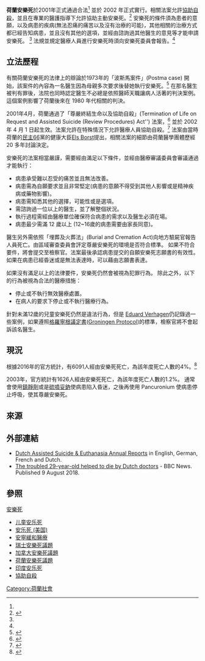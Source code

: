 
'''荷蘭安樂死'''於2001年正式通過合法<ref name="bbc" /> 並於 2002 年正式實行。相關法案允許[[協助自殺|協助自殺]]，並且在專業的醫護指導下允許協助主動安樂死。<ref name="Buiting-2009">{{cite journal |vauthors=Buiting H, van Delden J, Onwuteaka-Philpsen B |title=Reporting of euthanasia and physician-assisted suicide in the Netherlands: descriptive study |journal=BMC Med Ethics |volume=10 |issue= |pages=18 |year=2009 |pmid=19860873 |pmc=2781018 |doi=10.1186/1472-6939-10-18|display-authors=etal}}</ref> 安樂死的條件須為患者的意願，以及病患的疾病(無法忍痛的痛苦以及沒有治療的可能)，其他相關的治療方式都已經告知病患，並且沒有其他的選項，並經由諮詢過其他醫生的意見等才能申請安樂死。 <ref name="Buiting-2009"/> 法規並規定醫療人員進行安樂死時須向安樂死委員會報告。<ref name="Buiting-2009"/>

==立法歷程==

有關荷蘭安樂死的法律上的辯論於1973年的「波斯馬案件」(Postma case) 開始，該案件的內容為一名醫生因為母親多次要求後替她執行安樂死。<ref>{{cite journal |vauthors=Rietjens JA, van der Maas PJ, Onwuteaka-Philipsen BD, van Delden JJ, van der Heide A |title=Two Decades of Research on Euthanasia from the Netherlands. What Have We Learnt and What Questions Remain? |journal=J Bioeth Inq |volume=6 |issue=3 |pages=271–283 |date=September 2009 |pmid=19718271 |pmc=2733179 |doi=10.1007/s11673-009-9172-3}}</ref> 在那名醫生被判有罪後，法院也同時認定醫生不必總是依照醫師天職讓病人活著的判決案例。這個案例影響了荷蘭後來在 1980 年代相關的判決。

2001年4月，荷蘭通過了「尊嚴終結生命以及協助自殺」(Termination of Life on Request and Assisted Suicide (Review Procedures) Act'') 法案，<ref name="bbc">{{cite news |title=Dutch 'mercy killing law' passed |url=http://news.bbc.co.uk/1/hi/world/europe/1269682.stm |website=BBC |accessdate=3 November 2018|date=2001-04-11 }}</ref> 並於 2002 年 4 月 1 日起生效。法案允許在特殊情況下允許醫療人員協助自殺。<ref>{{cite journal |title=The New Regulation of Voluntary Euthanasia and Medically Assisted Suicide in the Netherlands |first=André |last=Janssen |journal=Int J Law Policy Family |year=2002 |volume=16 |issue=2 |pages=260–269 |doi=10.1093/lawfam/16.2.260 |pmid=16848072}}</ref> 法案由當時荷蘭的[[民主66|民主66]]黨的健康大臣[[Els_Borst|Els Borst]]提出，相關法案的細節由荷蘭醫學團體歷經 20 多年討論決定。

安樂死的法案相當嚴謹，需要經由滿足以下條件，並經由醫療審議委員會審議通過才能執行：
* 病患承受難以忍受的痛苦並且無法改善。
* 病患需為自願要求並且非常堅定(病患的意願不得受到其他人影響或是精神疾病或藥物影響)。
* 病患需知悉其他的選擇，可能性或是選項。
* 需諮詢過一位以上的醫生，並了解整個狀況。
* 執行過程需經由醫療單位確保符合病患的需求以及醫生必須在場。
* 病患最少需滿 12 歲以上 (12~16歲的病患需要由家長同意)。

醫生另外需依照「埋葬及火葬法」(Burial and Cremation Act)向地方驗屍官報告人員死亡。由區域審查委員會評定尊嚴安樂死的環境是否符合標準。 如果不符合要件，將會提交至檢察官。法案最後承認病患提交的自願安樂死志願書的有效性。如果在病患已經昏迷或是無法表達時，可以藉由志願書表達。

如果沒有滿足以上的法律要件，安樂死仍然會被視為犯罪行為。 除此之外，以下的行為被視為合法的醫療措施：
* 停止或不執行無效醫療處置。
* 在病人的要求下停止或不執行醫療行為。

針對未滿12歲的兒童安樂死仍然是違法行為，但是 [[Eduard_Verhagen|Eduard Verhagen]]仍記錄過一些案例，如果遵照[[格羅寧根議定書|格羅寧根議定書]]([[Groningen_Protocol|Groningen Protocol]])的標準，檢察官將不會起訴該名醫生。 

==現況==
根據2016年的官方統計，有6091人經由安樂死死亡，為該年度死亡人數的4%。<ref>{{cite news|title=Number of official cases of euthanasia rise 10% in the Netherlands|url=http://www.dutchnews.nl/news/archives/2017/04/number-of-official-cases-of-euthanasia-rise-10-in-the-netherlands/|accessdate=10 February 2018|date=12 April 2017}}</ref>

2003年，官方統計有1626人經由安樂死死亡，為該年度死亡人數的1.2%。 通常會使用[[鎮靜劑|鎮靜劑]]或是[[硫噴妥鈉|硫噴妥鈉]]使病患陷入昏迷，之後再使用 Pancuronium 使病患停止呼吸，使其尊嚴安樂死。

==來源==
{{reflist|30em}}

==外部連結==
{{wikinews|Right-to-die activists reveal euthanasia for Dutch patient with severe dementia}}

*[https://www.euthanasiecommissie.nl/de-toetsingscommissies/jaarverslagen Dutch Assisted Suicide & Euthanasia Annual Reports] in English, German, French and Dutch.
*[https://www.bbc.co.uk/news/stories-45117163 The troubled 29-year-old helped to die by Dutch doctors] - BBC News. Published 9 August 2018.

==參照==
[[安樂死|安樂死]]
* [[儿童安乐死|儿童安乐死]]
* [[安乐死_(美国)|安乐死 (美国)]]
* [[安寧緩和醫療|安寧緩和醫療]]
* [[瑞士安樂死議題|瑞士安樂死議題]]
* [[加拿大安樂死議題|加拿大安樂死議題]]
* [[荷蘭安樂死議題|荷蘭安樂死議題]]
* [[印度安乐死|印度安乐死]]
* [[協助自殺|協助自殺]]

[[Category:荷蘭社會|Category:荷蘭社會]]